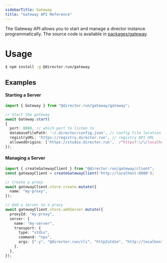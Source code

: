 ```yaml
---
sidebarTitle: Gateway
title: "Gateway API Reference"
---
```


The Gateway API allows you to start and manage a director instance programmatically. The source code is available in [packages/gateway](https://github.com/theworkingcompany/director/tree/main/packages/gateway).

# Usage

```bash
$ npm install -g @director.run/gateway
```

## Examples

#### Starting a Server
```typescript
import { Gateway } from "@director.run/gateway/gateway";

// Start the gateway
await Gateway.start(
{
  port: 8080, // which port to listen to
  databaseFilePath: '~/.director/config.json', // config file location
  registryURL: 'https://registry.director.run', // registry API URL
  allowedOrigins: ['https://studio.director.run',  /^https?:\/\/localhost(:\d+)?$/], // CORS
});
```

#### Managing a Server

```typescript
import { createGatewayClient } from "@director.run/gateway/client";
const gatewayClient = createGatewayClient('http://localhost:8080');

// Create a proxy
await gatewayClient.store.create.mutate({
  name: "my-proxy",
});

// Add a server to a proxy
await gatewayClient.store.addServer.mutate({
  proxyId: "my-proxy",
  server: {
    name: "my-server",
    transport: {
      type: "stdio",
      command: "npx",
      args: ["-y", "@director.run/cli", "http2stdio", "http://localhost:3673/my-server/sse"],
    },
  },
});
```
